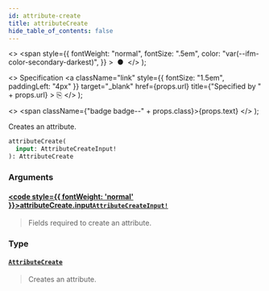 ```yaml
---
id: attribute-create
title: attributeCreate
hide_table_of_contents: false
---
```


  <>
    <span
      style={{
        fontWeight: "normal",
        fontSize: ".5em",
        color: "var(--ifm-color-secondary-darkest)",
      }}
    >
      &nbsp;●&nbsp;
    </span>
  </>
);

  <>
    Specification
    <a
      className="link"
      style={{ fontSize: "1.5em", paddingLeft: "4px" }}
      target="\_blank"
      href={props.url}
      title={"Specified by " + props.url}
    >
      ⎘
    </a>
  </>
);

  <>
    <span className={"badge badge--" + props.class}>{props.text}</span>
  </>
);

Creates an attribute.

```graphql
attributeCreate(
  input: AttributeCreateInput!
): AttributeCreate
```

### Arguments

#### [<code style={{ fontWeight: 'normal' }}>attributeCreate.<b>input</b></code>](#)<Bullet />[`AttributeCreateInput!`](../../api-reference/attributes/inputs/attribute-create-input) <Badge class="secondary" text="non-null"/> <Badge class="secondary" text="input"/> <Badge class="secondary" text="attributes"/>

> Fields required to create an attribute.

### Type

#### [`AttributeCreate`](../../api-reference/attributes/objects/attribute-create) <Badge class="secondary" text="object"/> <Badge class="secondary" text="attributes"/>

> Creates an attribute.
